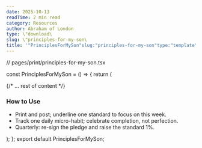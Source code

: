 ```yaml
---
date: 2025-10-13
readTime: 2 min read
category: Resources
author: Abraham of London
type: \"download\
slug: \"principles-for-my-son\
title: '"PrinciplesForMySon"slug:"principles-for-my-son"type:"template"slug:"principles-for-my-son"type:"Download"title:"PrinciplesForMySon"date:2025-10-13author:"AbrahamofLondon"readTime:2minreadcategory:"Resources"'
---
```


// pages/print/principles-for-my-son.tsx

const PrinciplesForMySon = () => {
return (

<BrandFrame title="Principles for My Son" subtitle="Twelve standards. One fatherson pledge. Reviewed weekly, renewed quarterly.">
  {/* ... rest of content */}
  <h3 className="mt-10">How to Use</h3>
  <ul className="list-disc pl-5 space-y-2">
    <li>Print and post; underline one standard to focus on this week.</li>
    <li>Track one daily micro-habit; celebrate completion, not perfection.</li>
    <li>Quarterly: re-sign the pledge and raise the standard 1%.</li>
  </ul>
</BrandFrame>
); }; export default PrinciplesForMySon;
